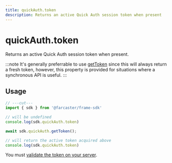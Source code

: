 ```yaml
---
title: quickAuth.token
description: Returns an active Quick Auth session token when present
---
```


# quickAuth.token

Returns an active Quick Auth session token when present.

:::note
It's generally preferrable to use [getToken](/docs/sdk/quick-auth/get-token)
since this will always return a fresh token, however, this property is provided
for situations where a synchronous API is useful.
:::

## Usage

```ts twoslash
// ---cut---
import { sdk } from '@farcaster/frame-sdk'

// will be undefined
console.log(sdk.quickAuth.token)

await sdk.quickAuth.getToken();

// will return the active token acquired above
console.log(sdk.quickAuth.token)
```

You must [validate the token on your server](/docs/sdk/quick-auth#validate-a-session-token).
